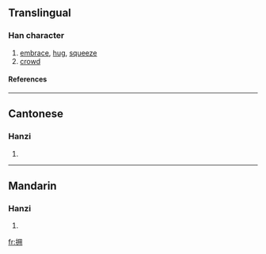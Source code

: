 {{see|擁}}

==Translingual==
===Han character===
{{Han char|rn=64|rad=手|as=05|sn=8|four=|canj=手月手 (QBQ)}}
# [[embrace]], [[hug]], [[squeeze]]
# [[crowd]]
====References====
{{Han ref|kx=0427.161|hdz=31855.060|uh=62E5|ud=25317}}
----
==Cantonese==
===Hanzi===
{{yue-hanzi|jyut=|y=yung2}}
# {{defn|Cantonese}}
----
==Mandarin==
===Hanzi===
{{cmn-hanzi|tra=擁|pin=[[yǒng]] ([[yong3]]),[[yōng]] ([[yong1]])|wg=yung<sup>3</sup>}}
# {{defn|Mandarin}}

[[fr:拥]]